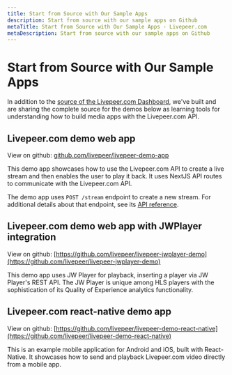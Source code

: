 ```yaml
---
title: Start from Source with Our Sample Apps
description: Start from source with our sample apps on Github
metaTitle: Start from Source with Our Sample Apps - Livepeer.com
metaDescription: Start from source with our sample apps on Github
---
```


# Start from Source with Our Sample Apps

In addition to the
[source of the Livepeer.com Dashboard](https://github.com/livepeer/livepeer-com/tree/master/packages/www/pages/dashboard),
we've built and are sharing the complete source for the demos below as learning
tools for understanding how to build media apps with the Livepeer.com API.

## Livepeer.com demo web app

View on github:
[github.com/livepeer/livepeer-demo-app](https://github.com/livepeer/livepeer-demo-app)

This demo app showcases how to use the Livepeer.com API to create a live stream
and then enables the user to play it back. It uses NextJS API routes to
communicate with the Livepeer.com API.

The demo app uses `POST /stream` endpoint to create a new stream. For additional
details about that endpoint, see its
[API reference](/docs/api-reference/stream/post-stream).

## Livepeer.com demo web app with JWPlayer integration

View on github:
[https://github.com/livepeer/livepeer-jwplayer-demo](https://github.com/livepeer/livepeer-jwplayer-demo)

This demo app uses JW Player for playback, inserting a player via JW Player's
REST API. The JW Player is unique among HLS players with the sophistication of
its Quality of Experience analytics functionality.

## Livepeer.com react-native demo app

View on github:
[https://github.com/livepeer/livepeer-demo-react-native](https://github.com/livepeer/livepeer-demo-react-native)

This is an example mobile application for Android and iOS, built with
React-Native. It showcases how to send and playback Livepeer.com video directly
from a mobile app.
